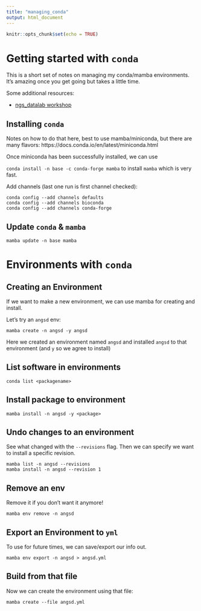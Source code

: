 ```yaml
---
title: "managing_conda"
output: html_document
---
```


```r
knitr::opts_chunk$set(echo = TRUE)
```

# Getting started with `conda`

This is a short set of notes on managing my conda/mamba environments. It's amazing once you get going but takes a little time.

Some additional resources:

 - [ngs_datalab workshop](https://ngs-docs.github.io/2021-august-remote-computing/installing-software-on-remote-computers-with-conda.html)
 

## Installing `conda`

Notes on how to do that here, best to use mamba/miniconda, but there are many flavors: https://docs.conda.io/en/latest/miniconda.html

Once miniconda has been successfully installed, we can use 

`conda install -n base -c conda-forge mamba` to install `mamba` which is very fast.

Add channels (last one run is first channel checked):

```
conda config --add channels defaults
conda config --add channels bioconda
conda config --add channels conda-forge
```

## Update `conda` & `mamba`

```
mamba update -n base mamba
```

# Environments with `conda`

## Creating an Environment

If we want to make a new environment, we can use mamba for creating and install.

Let's try an `angsd` env:

```
mamba create -n angsd -y angsd
```

Here we created an environment named `angsd` and installed `angsd` to that environment (and `y` so we agree to install)

## List software in environments

`conda list <packagename>`

## Install package to environment

```
mamba install -n angsd -y <package>
```

## Undo changes to an environment

See what changed with the `--revisions` flag.  Then we can specify we want to install a specific revision.

```
mamba list -n angsd --revisions
mamba install -n angsd --revision 1
```

## Remove an env

Remove it if you don't want it anymore!

```
mamba env remove -n angsd
```

## Export an Environment to `yml`

To use for future times, we can save/export our info out.

```
mamba env export -n angsd > angsd.yml
```

## Build from that file

Now we can create the environment using that file:

```
mamba create --file angsd.yml
```